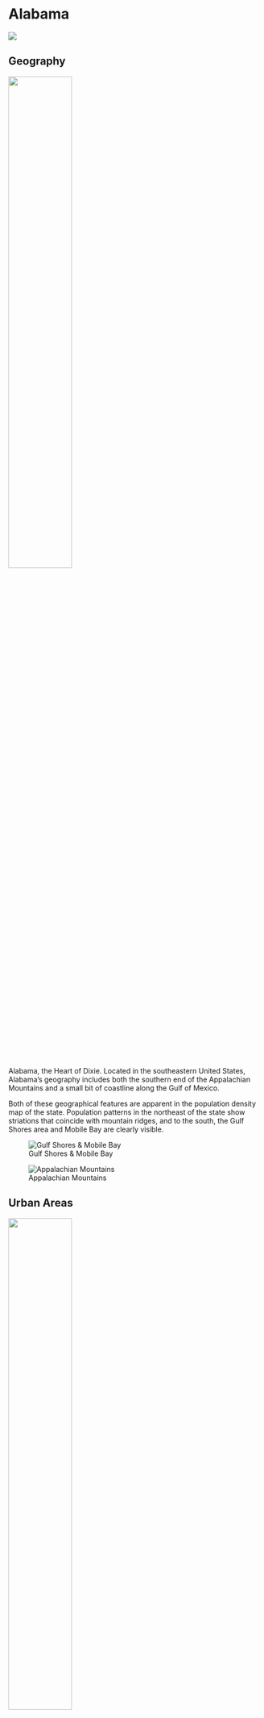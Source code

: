 # Alabama


![](assets/alabama/alabama_titled@0.5x.png){.lightbox}

## Geography {.unnumbered}

![](assets/alabama/state_location.svg){.figure-right width=50%}

Alabama, the Heart of Dixie. Located in the southeastern United States, Alabama's geography includes both the southern end of the Appalachian Mountains and a small bit of coastline along the Gulf of Mexico.



Both of these geographical features are apparent in the population density map of the state. Population patterns in the northeast of the state show striations that coincide with mountain ridges, and to the south, the Gulf Shores area and Mobile Bay are clearly visible.

:::{layout-ncol=2}
![Gulf Shores & Mobile Bay](assets/alabama/mobile_closeup@0.5x.png){.lightbox group="closeup"}

![Appalachian Mountains](assets/alabama/ne_closeup@0.5x.png){.lightbox group="closeup"}
:::

## Urban Areas {.unnumbered}

![](assets/alabama/urban_areas@0.25x.png){.lightbox .figure-right width=50%}

Alabama's capital is evident as the most populated area of the state...JK! Birmingham jumps out as the most populous urban area (and smack dab in the middle of the state, at that), but the capital, Montgomery, registers as less than a college town.

Interestingly, the northeast region of the state, characterized by the southern tail of the Appalachian Mountains, shows broader general population than the southwest (aside from Mobile area). This southwest region largely coincides with the East Gulf Coastal Plain geological section of Alabama, which includes the Black Belt--an area of dark-soiled land developed as plantations in the 19th century.

Put another way: more farmland in the south-southwest, more population in the north-northeast.

![Source: [Geological Survey of Alabama](https://www.gsa.state.al.us/gsa/geologic/algeology/algphysiographic)](assets/alabama/physio_map.jpg){.lightbox}
